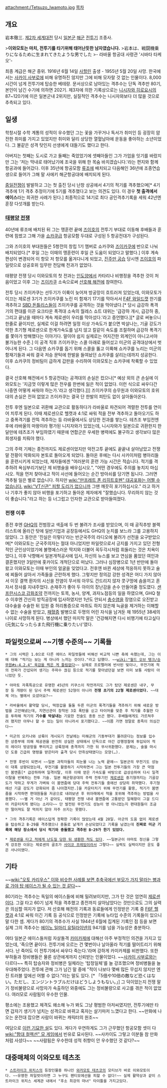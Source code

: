 attachment:/Tetsuzo_Iwamoto.jpg [[목차]]
== 개요 ==
{{{+2 '''' '''영전의 테츠''' ''''}}}

岩本徹三. [[제2차 세계대전]] 당시 [[일본군]] [[해군]] [[전투기]] 조종사.

>'''이와모토는 마치, 전투기를 타기위해 태어난듯한 남자였습니다.'''
>岩本は、戦闘機乗りになるために生まれてきたような男でした
>- 라바울 항공대 사령관 '시바타 타케오'-

최종 계급은 해군 중위. 1916년 6월 14일 [[사할린]] 출생 - 1955년 5월 20일 사망. 한국에서는 [[사카이 사부로]]에 비해 유명하진 않지만 그에 비해 모자랄 것 없는 인물이다. 8,000시간이 넘게 전투기에 탑승한 베테랑.
문서상으로 남아있는 격추수는 단독 격추만 80기, 본인이 남긴 수기에 의하면 202기. 제3자에 의한 기록상으로는 [[니시자와 히로요시]]의 87~120기에 이은 일본군내 2위지만, 실질적인 격추수는 니시자와보다 더 많을 것으로 추측되고 있다.

== 일생 ==
학창시절 수학 계통의 성적이 우수했던 그는 꽃을 가꾸거나 독서가 취미인 등 굉장히 얌전한 취미를 가지고 있었지만 취미와 달리 상당한 열혈남아에 운동을 좋아하는 소년이었다. 그 불같은 성격 탓인지 선생에게 대들기도 했다고 한다.

아버지는 첫째는 도시로 가고 둘째는 죽었었기에 셋째아들인 그가 가업을 잇기를 바랐지만 그는 '저는 막내로 태어났기에 조국을 위해 한 목숨 바치겠습니다.'라는 편지와 함께 항공과에 들어갔다. 이후 35년에 항공모함 [[류조]]에 배치되고 다음해인 36년에 조종연습생으로 들어가 그해 말 사에키 해군항공대에 배치되게 된다.

[[중일전쟁]]이 발발하고 그는 첫 출진 당시 난창 상공에서 4기의 적기를 격추했으며[* 4기 격추에 1기 격추 추정이기에 5기를 격추했다고 보는 의견도 있다. 이 경우 '''첫 출격에서 에이스'''라는 희귀한 사례가 된다.] 최종적으로 14기로 최다 공인격추기록을 세워 42년엔 훈장 다섯개를 받는다.
=== [[태평양 전쟁]] ===
40년에 류조에 배치된 뒤 그는 맹훈련 끝에 [[즈이호]]의 전투기 부대로 이동해 후배들과 훈련에 힘썼고 그해 가을 [[쇼카쿠급]] 항공모함 두대로 구성된 5 항공전대가 구성된다.

그와 즈이호의 부대원들은 5항전의 창립 1기 멤버로 쇼카쿠와 [[즈이카쿠]]에 반으로 나눠 배치되었다.[* 후일 그는 이때의 맹훈련이 후일 큰 도움이 되었다고 말했다.] 이후 계속 편성이 변경되어 이 항모 저 항모를 옮겨다니게 되었고, [[진주만 공습]] 당시엔 [[즈이호]]의 파일럿으로 상공호위 임무만 전담해 전과가 없었다.

태평양 전쟁 당시 이와모토의 첫 전과는 [[인도양]]에서 카타리나 비행정을 격추한 것이 처음이었고 이후 그는 [[즈이카쿠]] 소속으로써 [[산호해 해전]]에 참여한다.

전투 당시 즈이카쿠는 선두기가 이륙이 늦어져 방공망이 흐트러져 있었는데, 이와모토가 이끄는 제로센 3기가 즈이카쿠를 노린 미 함재기 17기를 막아서서 [[F4F 와일드캣]] 한기를 격추하고 [[SBD 돈틀리스]]들이 즈이카쿠를 공격하는 것을 막아냈다.[* 당시 급강하 폭격기의 편대를 이끈 요크타운 폭격대 소속의 월레스 쇼트 대위는 '급강하 개시, 급강하 중, 그리고 끝났을 때마다 계속 제로센이 우리를 막아섰다.'라고 증언했다.][* 글로 써놓으니 한줄로 끝이지만, 실제로 이걸 하려면 일정 이상 가속도가 붙으면 박살나는, 기골 강도가 약한 초기형 제로센으로 한계가속도를 넘지 않고 칼같이 속도를 조절하며 급강하 폭격기를 쫓아가 방해했다는 이야기다. 말이야 쉽지 실제로는 어지간한 외계인이 아니고서야 불가능한 수준.] 이 공격 직후 즈이카쿠는 스콜 아래로 들어섰고 미군의 공격대상에서 벗어나게 된다. 그 다음엔 쇼카쿠를 돕기 위해 스콜을 뚫고 이륙해 쇼카쿠를 노리는 미군의 함재기들과 싸워 결국 저승 문턱에 한발을 들여놨던 쇼카쿠를 살리는데까지 성공한다. 이후 쇼카쿠의 정비팀이 급하게 갑판을 수리하여 이와모토는 쇼카쿠에 착륙할 수 있었다.

결국 산호해 해전에서 5 항공전대는 공격대의 손실은 컸으나[* 예상 외의 큰 손실에 이와모토는 '지금껏 이렇게 많은 전우를 한번에 잃은 적이 없었다. 이런 식으로 싸우다간 나중엔 어떻게 싸워야 하는가.'라고 생각했다.]]] 즈이카쿠의 승무원과 이와모토의 호위대의 손실은 전혀 없었고 즈이카쿠는 결국 단 한발의 피탄도 없이 살아돌아온다.

전투 후엔 일본으로 귀환해 교관으로 활동하다가 라바울로 파견되어 격렬한 전투를 연이어 치루게 된다. 이때 제로센으로 헬캣과 4:1로 싸워 적을 전부 격추하고 돌아오기도 하고 중폭격기를 잔뜩 격추하는 등 라바울에서도 상당한 전과를 쌓는다. 테츠조 부임전엔 후에 라바울의 마왕이라 평가된 니지자와가 있었는데, 니시자와가 일본으로 귀환한지 한달만에 테츠조가 부임하였기 때문에 연합군은 우세한 병력에도 불구하고 생각보다 많은 희생자를 치뤄야 했다.

그의 주력 기체는 종전까지도 제로센이었지만 악전고투 끝에도 끝끝내 살아남았고 전쟁 말 전황이 악화되자 본토로 돌아오게 되었다. 돌아온 후에는 다시 사카이처럼 병아리들을 훈련시키게 되었는데, 제자들에겐 "여러분의 훈련 가능 시간은 적습니다. 적기를 격추하려 욕심부리기보단 제 비행술을 배우십시오.", "어떤 경우에도 주의를 놓치지 마십시오. 적을 먼저 찾아내고 적이 사선에 들어오는 순간 방아쇠를 당기면 됩니다. 그러면 격추될 일은 별로 없습니다. 하지만 [[wiki:"만프레트 폰 리히트호펜" 대공포화는 어쩔 수 없습니다.]] [[wiki:"VT신관" 피할 도리가 없으니까]] 그땐 깨끗히 포기하십시오." 라고 하거나 기후가 좋지 않아 비행을 포기하고 돌아온 제자에게 "잘했습니다. 무리하지 않는 것이 좋습니다."라고 하는 등 너그럽고 인자한 교관으로 받아들여졌다.

=== 전쟁 이후 ===
종전 후엔 [[GHQ]]의 전범장교 색출에 두 번 불려가 조사를 받았으며, 이 때 공직추방 블랙리스트에 올라간 탓에 일반기업과 공장등에서도 GHQ의 눈치를 보느라 그를 고용하지 않았다. 그 동안은 '진실은 이렇다'라는 반군국주의 라디오에 불려가 선전을 요구받았으며[* 이와모토는 군국주의자는 절대 아니었지만 파일럿으로서 긍지를 가지고 있던 전형적인 군인상이었기에 불명예스러운 딱지와 더불어 꼭두각시처럼 휘둘리는 것은 치욕이었다.], 이후 낙향해서 일본개척공사에 입사, 자신의 뉴스를 보고 연심을 품었던 여인과 결혼했지만 3일만에 홋카이도 개척단으로 떠났다. 그러나 심장병으로 1년 반만에 돌아왔고 이와모토는 이때 부인의 얼굴을 잊었다고. 전후엔 바뀐 세상에 적응하지 못하고 술에 찌들어 살아서 가족들을 곤란하게 했다.
그렇지만 정의감 강한 성격은 어디 가지 않아서 이웃 결핵 환자의 시신을 전염이 무서워 아무도 건드리지 않자 콧구멍에 솜을끼고 혼자서 장사를 지내주었다. 손재주가 좋아 두 아이의 장난감을 손수 만들어줄 정도였다.
[[샌프란시스코 강화조약]] 전까지는 토목, 농사, 양계, 과자노점등의 일을 하였으며, GHQ 철수 이후엔 간신히 방직공장에 입사하였지만 1년도 안되서 [[충수염]]을 장염으로 오진받고 대수술을 수술한 뒤 입원 중 허리통증으로 마취도 하지 않은채 늑골을 제거하는 이해할 수 없는 수술을 받았고, [[패혈증]] 발병으로 두명의 어린 자식을 남겨둔 채 1955년 38세의 나이로 사망하게 된다. 병상에서 했던 마지막 말은 '건강해지면 다시 비행기에 타고싶다(元気になったらまた飛行機に乗りたい)'였다.

== 파일럿으로써 ~~기행 수준의~~ 기록들 ==

 * 그의 시력은 1.0으로 다른 에이스 파일럿들에 비해선 비교적 나쁜 축에 속했는데, 그는 이에 대해 "적기는 보는 게 아니라 느끼는 것이다."라고 답했다. ~~[[wiki:"월드 오브 탱크/승무원#s-4.2.4" 육감을 찍은 게 틀림없다]]~~ 실제로 프로펠러에 반사된 빛이나, 무전기에 적의 전파가 간섭되어 생기는 주파수 끊김 등으로 적기를 찾아냈던걸 보면 이미 보통 사람이 아니었던 듯.

 * 야마토 자폭특공으로 유명한 45년의 키쿠스이 작전까지도 그가 탔던 제로센은 내구, 무장 등 개량이 된 당시 주력 제로센인 52형이 아니라 '''전쟁 초기의 22형 제로센이었다.''' ~~대체 어느 별에서 오셨어요?~~

 * 라바울에서 활약할 당시, 떡장갑을 둘둘 두른 미군의 폭격기들을 격추하기 위해 새로운 방법을 고안해냈는데, 지연신관이 장착된 3호 폭탄을 싣고 타이머를 맞춘 후 적기를 추월한 다음 투하해 적기의 '''기수를 박살내는''' 기묘한 전술도 종종 쓰곤 했다. 후배들에게도 가르쳐주려 했지만 아무나 할 수 있는 일이 아니라서 포기했다고. ~~이쯤 가면 정말로 종족이 의심간다~~

 * 미군의 오키나와 상륙이 개시되기 전날에는 미해군의 기동부대가 몰려온다는 정보를 입수한 상층부에 의해 제공권을 완전히 상실한 상태에서 단독으로 야간 강행정찰에 투입되어 적의 레이더 방공망을 뿌리치고 상륙정에 총격까지 가한 뒤 무사귀환했다. 문제는, 술을 마시던 도중 긴급히 명령을 받은터라 출격 당시 만취상태였다는 모양(…).

 * 전쟁 후반이 되면서 ~~일본 과학자들의 피눈물 나는 노력 끝에~~ 일본군의 무전기도 성능이 대폭 상향되었는데, 무전기를 활용하기 시작하면서 그는 일본 전투기들의 가장 큰 약점인 붐앤줌[* 급강하하며 일격이탈, 이후 이때 얻은 가속도를 바탕으로 급상승하여 다시 일격이탈을 반복하는 전투 기술. 일본 해군항공대의 주력 전투기인 [[제로센]]은 중기형까지는 기골강도가 약하고 무게가 가벼워 이 붐앤줌에 당대 주력 전투기들 중에선 상당히 취약했다. 후기형에선 기골 강도가 강화되어 좀 나아졌지만.]을 카운터치기 위해 무전기를 활용, 적기가 붐앤줌을 시작하면 편대원들을 저공으로 내려보낸 후 위아래에서 적을 포위해 격추하는 방법을 사용했다. ~~별 거 아닌 거 같아도, 태평양 전쟁 내내 붐앤줌에 고통받던 일해항이 그걸 드디어 카운터치게 됐다는 소리다~~ 단 발전된 무전기도 성능이 영 아니었는지 편대원들이 조금만 떨어져도 잘 먹히지 않아 자주 쓰지는 못했다.

 * 그의 격추기록은 에이스답게 정확한 기록이 많았는데 4월 28일. 아군의 도움 없이 제로센을 탑승하고 B-29를 격추했으나 충돌로 날개가 손상되었다고 기록을 남겼는데 '''진짜로 미군 기록에 해당 장소에서 당시 적기와 충돌했고 격추된 B-29가 한기 있었다.'''

 * [http://m.blog.naver.com/mig17/150030146782 제로센을 타고 적에게 난도질 당한 뒤 생환한 적도 있다]. ~~일본군이 야마토 정신을 그렇게 강조한 이유는 제로센의 골조가 [[사이코 프레임]]이라서 그렇다~~ 실력도 실력이지만 운도 좋은 사나이였다.

== 기타 ==
~~[[wiki:"오토 카리우스" 이와 비슷한 사례를 보면 추축국에선 부모가 가지 말라는 병과로 가야 탑 에이스가 될 수 있는 것 같다]]~~

80기라는 격추수는 독일의 에이스들에 비해 밀려보이지만, 그가 탄 것은 엄연히 [[제로센]]이다. 그걸 타고 60기 넘게 적을 격추했고 종전까지 살아남았다는 것만으로도 그의 실력은 의심할 여지가 없다. 저 산호해 해전의 기록과 동료들에게 인정받은 기록 중 [[F6F 헬캣]]과 4:1로 싸워 이긴 기록 등 공식으로 인정받은 기록에 뉴타입 수준의 기록들이 있으니 말 다한 셈. 게다가 80기의 격추수가 사실 1944년 6월에 집계된 기록인 점 등을 보면 실제 그의 격추수는 [[에이노 일마리 유틸라이넨]]의 94기를 넘을 가능성은 충분하다.

여타 일본군 에이스들처럼 자살돌격 [[카미카제]]에 대해선 아주 부정적인 의견을 가지고 있었는데, '죽으면 끝이다. 전투기에 오르는 건 몇번이나 날아올라 적기를 떨어트리기 위해서다. 난 죽어도 이 전투기에서 싸우다 죽는다.'라며 강하게 카미카제를 비판했다. 
또한 부하들과 정비병들은 물론 상관에게까지 신뢰받는 인물이었다. ~~[[사카이 사부로]]와는 다르다~~ 특히 탑승자와 정비병은 일체라는 '탑정일체'를 늘 강조했으며 정비병들을 늘 우대해주었다. 전투에 관해 그가 남긴 말 중에 "적이 나보다 몇배 많든 무섭지 않지만 엔진 트러블 앞에선 어쩔 수 없다."라는 말도 있다. [* 「5倍や10倍の敵など恐くはない。ただし、エンジントラブルだけはどうしようもない。」] 그 덕이었는지 전쟁 말기 정비불량으로 사망자가 속출하던 와중에도 그는 정비불량으로 사고를 겪은 적이 없었다. 여러모로 사람됨이 우수한 인물.

평소에는 조용했고 체격도 왜소해 누가 봐도 그냥 평범한 아저씨였지만, 전투기에만 타면 갑자기 생기가 넘치는 성격으로 바뀌고 혹자는 살기마저 느꼈다고 한다. ~~만화에 나오는 운전대 잡으면 사람이 바뀌는 캐릭터의 원조~~

여담으로 [http://m.dcinside.com/view.php?id=kancolle&no=572687&page=1&serVal=%EC%9D%B4%EC%99%80%EB%AA%A8%ED%86%A0&s_type=all&ser_pos= 이런 기묘한 설]도 있다. 게다가 우연하게도 그가 근무했던 항공모함 셋이 다 [[wiki:"함대 컬렉션" 모 게임]]에서 빈유로 묘사된다. ~~사카이도 그렇고 이분들 참 만화처럼 사셨다~~ ~~사람됨은 우수한데 성적 취향이 안 우수했던 것 같다?~~

== 대중매체의 이와모토 테츠조 ==
 * [[스트라이크 위치스]]의 등장인물중 하나인 [[와카모토 테츠코]]의 모티브가 바로 이와모토이다. ~~유명한 파일럿이라면 그 누구도 팬티모에선을 피할 수 없다!~~ 실제 활약상과 같이 스트라이크 위치스 세계관 내에서 "후소 최강의 마녀" 타이틀을 가지고있다.
